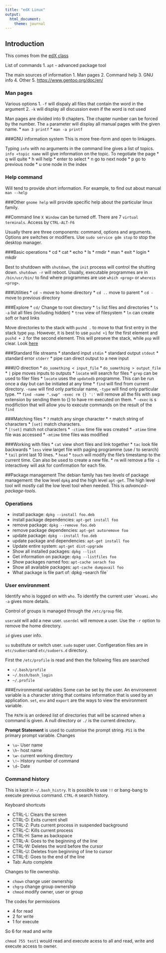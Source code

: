 ```yaml
---
title: "edX Linux"
output: 
  html_document: 
    theme: journal
---
```


## Introduction
This comes from the [edX class](https://courses.edx.org/courses/course-v1:LinuxFoundationX+LFS101x.2+1T2015/courseware)

List of commands
1. `apt` - advanced package tool

The main sources of information
1. Man pages
2. Command help
3. GNU info
4. Other
5. [https://www.gentoo.org/doc/en/](https://www.gentoo.org/doc/en/)

### Man pages
Various options
1. `-f` will dispaly all files that contain the word in the argument
2. `-k` will display all discussion even if the word is not used

Man pages are divided into 9 chapters. The chapter number can be forced by the number.  The `a` parameter will display all manual pages with the given name.
* `man 3 printf`
* `man -a printf`

###GNU information system
This is more free-form and open to linkages. 

Typing `info` with no arguments in the command line gives a list of topics. `info <topic name` will give information on the topic. To negotiate the page
* q will quite
* h will help
* enter to select
* n go to next node
* p go to previous node
* u one node in the index

### Help command
Will tend to provide short information.  For example, to find out about manual `man --help`

###Other
`gnome help` will provide specific help about the particular linux family. 

##Command line
`X Window` can be turned off. There are 7 `virtual terminals`.  Access by `CTRL-ALT-F6`

Usually there are three components: command, options and arguments.  Options are switches or modifiers. Use `sudo service gdm stop` to stop the desktop manager.

###Basic operations
* cd
* cat
* echo
* ls
* rmdir
* man
* exit
* login
* mkdir

Best to shutdown with `shutdown`, the `init` process will control the shutting down. `shutdown -r` will reboot. Usually, executable programmes are in `/bin/usr/bin/` to find where programmes are use `which <prog>` or `whereis <prog>`.  

###Utilities
* `cd ~` move to home directory
* `cd ..` move to parent
* `cd - ` move to previous directory

###Explore 
* `cd/` Change to root directory
* `ls` list files and directories
* `ls -a ` list all files (including hidden)
* `tree` view of filesystem
* `ln` can create soft or hard links

Move directories to the stack with `pushd .` to move to that first entry in the stack type `pop`.  However, it is best to use `pushd +1` for the first element and `pushd + 2` for the second element.  This will preseve the stack, while `pop` will clear.  Look [here](http://www.eriwen.com/bash/pushd-and-popd/)

###Standard file streams
* standard input `stdin`
* standard output `stdout`
* standard error `stderr`
* pipe can direct output to a new input

###I/O direction
* `do_something < input_file`
* `do_something > output_file`
* `|` pipe moves inputs to outputs
* `locate` will search for files
* `grep` can be used to filer files
* `locate` uses the `updatedb` programme.  This can be run once a day but can be initiated 
at any time
* `find` will find from current directory. `-name` will find only particular name, `-type` will find only particular type.
** `find -name ".swp" -exec rm {} ':'` will remove all the fils with swp extension by sending them to {} to have rm executed on them.
* `-exec` is s modifiction that will allow you to execute commands on the result of the `find`

###Matching files
* `?` match any singe character
* `*` match string of characters
* `[set]` match characters.  
* `[!set]` match not characters
* `-ctime` time file was created
* `-atime` time file was accessed
* `-mtime` time files was modified

###Working with files
* `cat` view short files and link together
* `tac` look file backwards
* `less` view larget file with paging programme (use / to serarch)
* `tail` print last 10 lines. 
* `head`
* `touch` will modify the file's timestamp to the current time.  Can also be used to create a new file. 
* `rm` will remove a file `-i` interactivey will ask for confirmation for each file. 

##Package management
The debian family has two levels of package management: the low level `dpkg` and the high level `apt-get`. The high level tool will mostly call the low level tool when needed. This is *advanced-package-tools*. 

### Operations
* install package: `dpkg --install foo.deb`
* install package dependencies: `apt-get install foo`
* remove package: `dpkg --remove foo.deb`
* remove package dependencies: `apt-get autoremove foo`
* update package: `dpkg --install foo.deb`
* update package and dependencies: `apt-get install foo`
* Update entire system: `apt-get dist-upgrade`
* Show all installed packages: `dpkg --list`
* Get information on package: `dpkg --listfiles foo`
* Show packages named foo: `apt-cache serach foo`
* Show all available packages: `apt-cache dumpavail foo`
* What package is file part of: dpkg --search file`

### User environment
Identify who is logged on with `who`. To identify the current user ``whoami`. `who -a`  gives more details. 

Control of groups is managed through the `/etc/group` file. 

`useradd` will add a new user. `userdel` will remove a user. Use the `-r` option to remove the home directory.

`id` gives user info. 

`su` substitute or switch user. `sudo` super user. Configeration files are in `etc/sudoers`and `etc/sudoers.d` directory. 

First the `/etc/profile` is read and then the following files are searched 

* `~/.bash/profile`
* `~/.bssh/bash_login`
* `~/.profile`

###Environmental variables
Some can be set by the user. An environemnt variable is a character string that contains information that is used by an application. `set`, `env` and `export` are the ways to view the environment variable. 

The `PATH` is an ordered list of directories that will be scanned when a command is given. A null directory or `./` is the current directory. 

**Prompt Statement** is used to customise the prompt string. `PS1` is the primary prompt variable. Changes

* `\u~` User name
* `\h~` host name
* `\w~` current working directory
* `\!~` History number of command
* `\d~` Date

### Command history
This is kept in `~/.bash_histry`.  It is possible to use `!!` or bang-bang to execute previous command. `CTRL-R` search history. 

Keyboard shortcuts

* CTRL-L: Clears the screen
* CTRL-D: Exits current shell
* CTRL-Z: Puts current process in suspended background
* CTRL-C: Kills current process
* CTRL-H: Same as backspace
* CTRL-A: Goes to the beginning of the line
* CTRL-W: Deletes the word before the cursor
* CTRL-U: Deletes from beginning of line to cursor
* CTRL-E: Goes to the end of the line
* Tab: Auto complete

Changes to file ownership. 

* `chown` change user ownership
* `chgrp` change group ownership
* `chmod` modify owner, user or group

The codes for permissions
 
* 4 for read
* 2 for write
* 1 for execute

So 6 for read and write

`chmod 755 test1` would read and execute acess to all and read, write and execute access to owner. 








